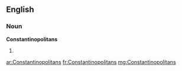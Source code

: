 ==English==

===Noun===
'''Constantinopolitans'''

# {{plural of|[[Constantinopolitan]]}}

[[ar:Constantinopolitans]]
[[fr:Constantinopolitans]]
[[mg:Constantinopolitans]]